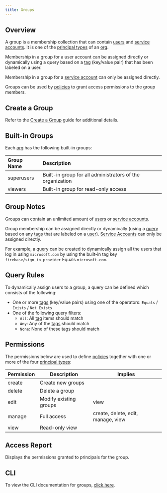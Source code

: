 ```yaml
---
title: Groups
---
```


## Overview

A group is a membership collection that can contain [users](/reference/user) and [service accounts](/reference/serviceaccount). It is one of the [principal types](/concepts/principal_types) of an [org](/reference/org).

Membership in a group for a user account can be assigned directly or dynamically using a query based on a [tag](/reference/misc#tags) (key/value pair) that has been labeled on a user.

Membership in a group for a [service account](/reference/serviceaccount) can only be assigned directly.

Groups can be used by [policies](/reference/policy) to grant access permissions to the group members.

## Create a Group

Refer to the [Create a Group](/guides/create-group) guide for additional details.

## Built-in Groups

Each [org](/reference/org) has the following built-in groups:

| Group Name | Description                                               |
| :--------- | :-------------------------------------------------------- |
| superusers | Built-in group for all administrators of the organization |
| viewers    | Built-in group for read-only access                       |

## Group Notes

Groups can contain an unlimited amount of [users](/reference/user) or [service accounts](/reference/serviceaccount).

Group membership can be assigned directly or dynamically (using a [query](#query-rules) based on any [tags](/reference/misc#tags) that are labeled on a [user](/reference/user)). [Service Accounts](/reference/serviceaccount) can only be assigned directly.

For example, a [query](#query-rules) can be created to dynamically assign all the users that log in using `microsoft.com` by using the built-in tag key `firebase/sign_in_provider` Equals `microsoft.com`.

## Query Rules

To dynamically assign users to a group, a query can be defined which consists of the following:

- One or more [tags](/reference/misc#tags) (key/value pairs) using one of the operators: `Equals` / `Exists` / `Not Exists`
- One of the following query filters:
  - `All`: All [tag](/reference/misc#tags) items should match
  - `Any`: Any of the [tags](/reference/misc#tags) should match
  - `None`: None of these [tags](/reference/misc#tags) should match

## Permissions

The permissions below are used to define [policies](/reference/policy) together with one or more of the four
[principal types](/concepts/principal_types):

| Permission | Description            | Implies                            |
| ---------- | ---------------------- | ---------------------------------- |
| create     | Create new groups      |                                    |
| delete     | Delete a group         |                                    |
| edit       | Modify existing groups | view                               |
| manage     | Full access            | create, delete, edit, manage, view |
| view       | Read-only view         |                                    |

## Access Report

Displays the permissions granted to principals for the group.

## CLI

To view the CLI documentation for groups, [click here](/reference/cli#group).
